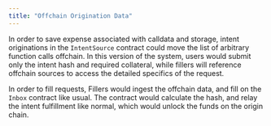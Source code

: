 ```yaml
---
title: "Offchain Origination Data"
---
```


In order to save expense associated with calldata and storage, intent originations in the `IntentSource` contract could move the list of arbitrary function calls offchain. In this version of the system, users would submit only the intent hash and required collateral, while fillers will reference offchain sources to access the detailed specifics of the request.

In order to fill requests, Fillers would ingest the offchain data, and fill on the `Inbox` contract like usual.  The contract would calculate the hash, and relay the intent fulfillment like normal, which would unlock the funds on the origin chain.
